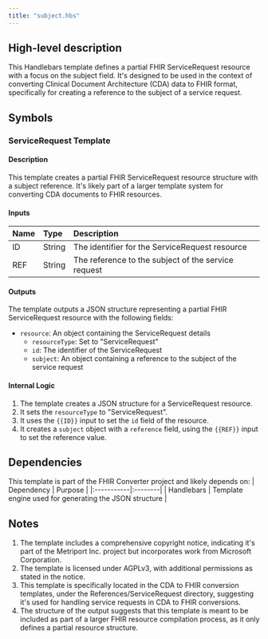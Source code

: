```yaml
---
title: "subject.hbs"
---
```


## High-level description
This Handlebars template defines a partial FHIR ServiceRequest resource with a focus on the subject field. It's designed to be used in the context of converting Clinical Document Architecture (CDA) data to FHIR format, specifically for creating a reference to the subject of a service request.

## Symbols

### ServiceRequest Template
#### Description
This template creates a partial FHIR ServiceRequest resource structure with a subject reference. It's likely part of a larger template system for converting CDA documents to FHIR resources.

#### Inputs
| Name | Type | Description |
|:-----|:-----|:------------|
| ID | String | The identifier for the ServiceRequest resource |
| REF | String | The reference to the subject of the service request |

#### Outputs
The template outputs a JSON structure representing a partial FHIR ServiceRequest resource with the following fields:
- `resource`: An object containing the ServiceRequest details
  - `resourceType`: Set to "ServiceRequest"
  - `id`: The identifier of the ServiceRequest
  - `subject`: An object containing a reference to the subject of the service request

#### Internal Logic
1. The template creates a JSON structure for a ServiceRequest resource.
2. It sets the `resourceType` to "ServiceRequest".
3. It uses the `{{ID}}` input to set the `id` field of the resource.
4. It creates a `subject` object with a `reference` field, using the `{{REF}}` input to set the reference value.

## Dependencies
This template is part of the FHIR Converter project and likely depends on:
| Dependency | Purpose |
|:-----------|:--------|
| Handlebars | Template engine used for generating the JSON structure |

## Notes
1. The template includes a comprehensive copyright notice, indicating it's part of the Metriport Inc. project but incorporates work from Microsoft Corporation.
2. The template is licensed under AGPLv3, with additional permissions as stated in the notice.
3. This template is specifically located in the CDA to FHIR conversion templates, under the References/ServiceRequest directory, suggesting it's used for handling service requests in CDA to FHIR conversions.
4. The structure of the output suggests that this template is meant to be included as part of a larger FHIR resource compilation process, as it only defines a partial resource structure.